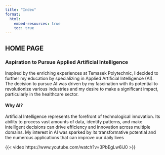 ```yaml
---
title: "Index"
format: 
  html:
    embed-resources: true
    toc: true
---
```


## HOME PAGE

### **Aspiration to Pursue Applied Artificial Intelligence**

Inspired by the enriching experiences at Temasek Polytechnic, I decided to further my education by specializing in Applied Artificial Intelligence (AI). The decision to pursue AI was driven by my fascination with its potential to revolutionize various industries and my desire to make a significant impact, particularly in the healthcare sector.

#### **Why AI?**

Artificial Intelligence represents the forefront of technological innovation. Its ability to process vast amounts of data, identify patterns, and make intelligent decisions can drive efficiency and innovation across multiple domains. My interest in AI was sparked by its transformative potential and the numerous applications that can improve our daily lives

{{< video https://www.youtube.com/watch?v=3PbEgLw6lJ0 >}}

    
## 
